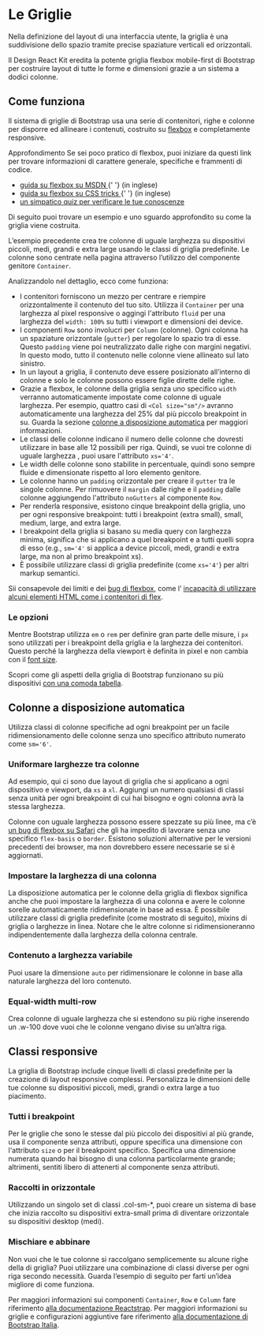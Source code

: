 
<Meta title='Documentazione/Organizzare gli spazi/Griglie' />

# Le Griglie

Nella definizione del layout di una interfaccia utente, la griglia è una suddivisione dello spazio tramite precise spaziature verticali ed orizzontali.

Il Design React Kit eredita la potente griglia flexbox mobile-first di Bootstrap per costruire layout di tutte le forme e dimensioni grazie a un sistema a dodici colonne.

## Come funziona

Il sistema di griglie di Bootstrap usa una serie di contenitori, righe e colonne per disporre ed allineare i contenuti, costruito su [flexbox](https://developer.mozilla.org/en-US/docs/Web/CSS/CSS_Flexible_Box_Layout/Using_CSS_flexible_boxes) e completamente responsive.

<div className='docs'>
  <Callout>
    <CalloutTitle>
      <span className='text'>Approfondimento</span>
    </CalloutTitle>
    <CalloutText>
      Se sei poco pratico di flexbox, puoi iniziare da questi link per trovare informazioni di carattere generale,
      specifiche e frammenti di codice.
      <ul>
        <li>
          <a
            href='https://developer.mozilla.org/en-US/docs/Web/CSS/CSS_Flexible_Box_Layout/Basic_Concepts_of_Flexbox'
            target='_blank'
            rel='noreferrer'
          >
            guida su flexbox su MSDN
          </a>{' '}
          (in inglese)
        </li>
        <li>
          <a
            href='https://css-tricks.com/snippets/css/a-guide-to-flexbox/#flexbox-background'
            target='_blank'
            rel='noreferrer'
          >
            guida su flexbox su CSS tricks
          </a>{' '}
          (in inglese)
        </li>
        <li>
          <a href='http://flexboxfroggy.com/#it' target='_blank' rel='noreferrer'>
            un simpatico quiz per verificare le tue conoscenze
          </a>
        </li>
      </ul>
    </CalloutText>
  </Callout>
</div>

Di seguito puoi trovare un esempio e uno sguardo approfondito su come la griglia viene costruita.

<Canvas>
  <Story id='componenti-layout-component--esempio-base' />
</Canvas>

L’esempio precedente crea tre colonne di uguale larghezza su dispositivi piccoli, medi, grandi e extra large usando le classi di griglia predefinite. Le colonne sono centrate nella pagina attraverso l’utilizzo del componente genitore `Container`.

Analizzandolo nel dettaglio, ecco come funziona:

- I contenitori forniscono un mezzo per centrare e riempire orizzontalmente il contenuto del tuo sito. Utilizza il `Container` per una larghezza al pixel responsive o aggingi l'attributo `fluid` per una larghezza del `width: 100%` su tutti i viewport e dimensioni dei device.
- I componenti `Row` sono involucri per `Column` (colonne). Ogni colonna ha un spaziature orizzontale (`gutter`) per regolare lo spazio tra di esse. Questo `padding` viene poi neutralizzato dalle righe con margini negativi. In questo modo, tutto il contenuto nelle colonne viene allineato sul lato sinistro.
- In un layout a griglia, il contenuto deve essere posizionato all’interno di colonne e solo le colonne possono essere figlie dirette delle righe.
- Grazie a flexbox, le colonne della griglia senza uno specifico `width` verranno automaticamente impostate come colonne di uguale larghezza. Per esempio, quattro casi di `<Col size="sm"/>` avranno automaticamente una larghezza del 25% dal più piccolo breakpoint in su. Guarda la sezione [colonne a disposizione automatica](#colonne-a-disposizione-automatica) per maggiori informazioni.
- Le classi delle colonne indicano il numero delle colonne che dovresti utilizzare in base alle 12 possibili per riga. Quindi, se vuoi tre colonne di uguale larghezza , puoi usare l'attributo `xs='4'`.
- Le width delle colonne sono stabilite in percentuale, quindi sono sempre fluide e dimensionate rispetto al loro elemento genitore.
- Le colonne hanno un `padding` orizzontale per creare il `gutter` tra le singole colonne. Per rimuovere il `margin` dalle righe e il `padding` dalle colonne aggiungendo l'attributo `noGutters` al componente `Row`.
- Per renderla responsive, esistono cinque breakpoint della griglia, uno per ogni responsive breakpoint: tutti i breakpoint (extra small), small, medium, large, and extra large.
- I breakpoint della griglia si basano su media query con larghezza minima, significa che si applicano a quel breakpoint e a tutti quelli sopra di esso (e.g., `sm='4'` si applica a device piccoli, medi, grandi e extra large, ma non al primo breakpoint xs).
- È possibile utilizzare classi di griglia predefinite (come `xs='4'`) per altri markup semantici.

Sii consapevole dei limiti e dei [bug di flexbox](https://github.com/philipwalton/flexbugs), come l’ [incapacità di utilizzare alcuni elementi HTML come i contenitori di flex](https://github.com/philipwalton/flexbugs#9-some-html-elements-cant-be-flex-containers).

### Le opzioni

Mentre Bootstrap utilizza `em` o `rem` per definire gran parte delle misure, i `px` sono utilizzati per i breakpoint della griglia e la larghezza dei contenitori. Questo perché la larghezza della viewport è definita in pixel e non cambia con il [font size](https://drafts.csswg.org/mediaqueries-3/#units).

Scopri come gli aspetti della griglia di Bootstrap funzionano su più dispositivi [con una comoda tabella](https://italia.github.io/bootstrap-italia/docs/organizzare-gli-spazi/griglie/#le-opzioni).

## Colonne a disposizione automatica

Utilizza classi di colonne specifiche ad ogni breakpoint per un facile ridimensionamento delle colonne senza uno specifico attributo numerato come `sm='6'`.

### Uniformare larghezze tra colonne

Ad esempio, qui ci sono due layout di griglia che si applicano a ogni dispositivo e viewport, da `xs` a `xl`. Aggiungi un numero qualsiasi di classi senza unità per ogni breakpoint di cui hai bisogno e ogni colonna avrà la stessa larghezza.

<Canvas>
  <Story id='componenti-layout-component--larghezze-standard' />
</Canvas>

Colonne con uguale larghezza possono essere spezzate su più linee, ma c’è [un bug di flexbox su Safari](https://github.com/philipwalton/flexbugs#11-min-and-max-size-declarations-are-ignored-when-wrapping-flex-items) che gli ha impedito di lavorare senza uno specifico `flex-basis` o `border`. Esistono soluzioni alternative per le versioni precedenti dei browser, ma non dovrebbero essere necessarie se si è aggiornati.

<Canvas>
  <Story id='componenti-layout-component--righe-multiple-bug-safari' />
</Canvas>

### Impostare la larghezza di una colonna

La disposizione automatica per le colonne della griglia di flexbox significa anche che puoi impostare la larghezza di una colonna e avere le colonne sorelle automaticamente ridimensionate in base ad essa. È possibile utilizzare classi di griglia predefinite (come mostrato di seguito), mixins di griglia o larghezze in linea. Notare che le altre colonne si ridimensioneranno indipendentemente dalla larghezza della colonna centrale.

<Canvas>
  <Story id='componenti-layout-component--imposta-larghezza-colonne' />
</Canvas>

### Contenuto a larghezza variabile

Puoi usare la dimensione `auto` per ridimensionare le colonne in base alla naturale larghezza del loro contenuto.

<Canvas>
  <Story id='componenti-layout-component--contenuto-larghezza-variabile' />
</Canvas>

### Equal-width multi-row

Crea colonne di uguale larghezza che si estendono su più righe inserendo un .w-100 dove vuoi che le colonne vengano divise su un’altra riga.

<Canvas>
  <Story id='componenti-layout-component--equal-width-multi-row' />
</Canvas>

## Classi responsive

La griglia di Bootstrap include cinque livelli di classi predefinite per la creazione di layout responsive complessi. Personalizza le dimensioni delle tue colonne su dispositivi piccoli, medi, grandi o extra large a tuo piacimento.

### Tutti i breakpoint

Per le griglie che sono le stesse dal più piccolo dei dispositivi al più grande, usa il componente senza attributi, oppure specifica una dimensione con l'attributo `size` o per il breakpoint specifico. Specifica una dimensione numerata quando hai bisogno di una colonna particolarmente grande; altrimenti, sentiti libero di attenerti al componente senza attributi.

<Canvas>
  <Story id='componenti-layout-component--tutti-i-breakpoint' />
</Canvas>

### Raccolti in orizzontale

Utilizzando un singolo set di classi .col-sm-\*, puoi creare un sistema di base che inizia raccolto su dispositivi extra-small prima di diventare orizzontale su dispositivi desktop (medi).

<Canvas>
  <Story id='componenti-layout-component--raccolti-in-orizzontale' />
</Canvas>

### Mischiare e abbinare

Non vuoi che le tue colonne si raccolgano semplicemente su alcune righe della di griglia? Puoi utilizzare una combinazione di classi diverse per ogni riga secondo necessità. Guarda l’esempio di seguito per farti un’idea migliore di come funziona.

<Canvas>
  <Story id='componenti-layout-component--mischiare-e-abbinare' />
</Canvas>

Per maggiori informazioni sui componenti `Container`, `Row` e `Column` fare riferimento [alla documentazione Reactstrap](https://github.com/reactstrap/reactstrap).
Per maggiori informazioni su griglie e configurazioni aggiuntive fare riferimento [alla documentazione di Bootstrap Italia](https://italia.github.io/bootstrap-italia/docs/organizzare-gli-spazi/griglie/).
